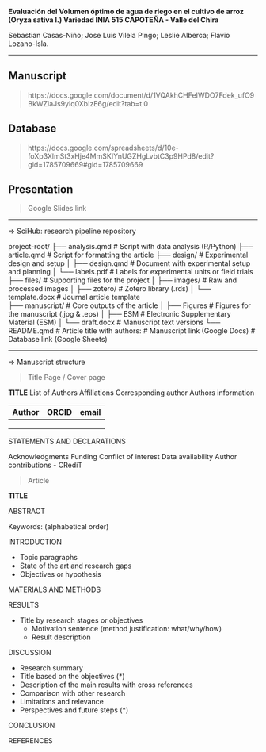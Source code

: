 **Evaluación del Volumen óptimo de agua de riego en el cultivo de arroz (Oryza sativa l.) Variedad INIA 515 CAPOTEÑA - Valle del Chira**

Sebastian Casas-Niño; Jose Luis Vilela Pingo; Leslie Alberca; Flavio Lozano-Isla.

---

## Manuscript

> https://docs.google.com/document/d/1VQAkhCHFeIWDO7Fdek_ufO9BkWZiaJs9ylq0XbIzE6g/edit?tab=t.0

## Database

> https://docs.google.com/spreadsheets/d/10e-foXp3XlmSt3xHje4MmSKIYnUGZHgLvbtC3p9HPd8/edit?gid=1785709669#gid=1785709669

## Presentation

> Google Slides link

---

⇒ SciHub: research pipeline repository

project-root/
  ├── analysis.qmd          # Script with data analysis (R/Python)
  ├── article.qmd           # Script for formatting the article
  ├── design/               # Experimental design and setup
  │   ├── design.qmd            # Document with experimental setup and planning
  │   └── labels.pdf            # Labels for experimental units or field trials
  ├── files/                # Supporting files for the project
  │   ├── images/               # Raw and processed images
  │   ├── zotero/               # Zotero library (.rds)
  │   └── template.docx         # Journal article template  
  ├── manuscript/           # Core outputs of the article
  │   ├── Figures               # Figures for the manuscript (.jpg & .eps)
  │   ├── ESM                   # Electronic Supplementary Material (ESM)
  │   └── draft.docx            # Manuscript text versions
  └── README.qmd            # Article title with authors:
                                # Manuscript link (Google Docs)
                                # Database link (Google Sheets)

---

⇒ Manuscript structure

> Title Page / Cover page

**TITLE**
List of Authors
Affiliations 
Corresponding author
Authors information

| Author | ORCID | email |
|--------|-------|-------|
|        |       |       |
|        |       |       |
|        |       |       |

STATEMENTS AND DECLARATIONS

Acknowledgments
Funding
Conflict of interest
Data availability
Author contributions
- CRediT

> Article

**TITLE**

ABSTRACT

Keywords: (alphabetical order)

INTRODUCTION

- Topic paragraphs
- State of the art and research gaps
- Objectives or hypothesis

MATERIALS AND METHODS

RESULTS

- Title by research stages or objectives
  - Motivation sentence (method justification: what/why/how)
  - Result description

DISCUSSION

- Research summary
- Title based on the objectives (*)
- Description of the main results with cross references
- Comparison with other research
- Limitations and relevance
- Perspectives and future steps (*)

CONCLUSION

REFERENCES
